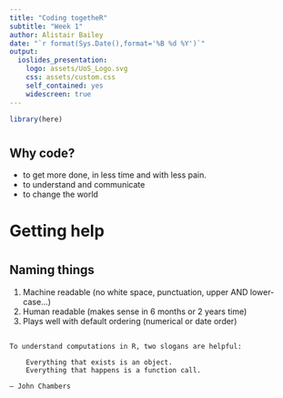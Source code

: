 ```yaml
---
title: "Coding togetheR"
subtitle: "Week 1"
author: Alistair Bailey
date: "`r format(Sys.Date(),format='%B %d %Y')`"
output: 
  ioslides_presentation: 
    logo: assets/UoS_Logo.svg
    css: assets/custom.css
    self_contained: yes
    widescreen: true
---
```


```r
library(here)
```

# {data-background=../img/dog_imposter.jpg data-background-size=60%}

# {data-background=../img/a-baa-fail-cat-among-penguins.jpg data-background-size=90%}

# {data-background=../img/lolcat-programmer.jpg data-background-size=90%}

# {data-background=../img/155.jpg data-background-size=95%}

# {data-background=../img/data_project_pipeline.png data-background-size=95%}

# {data-background=../img/practioner-programmer.png data-background-size=95%}

## Why code?

+ to get more done, in less time and with less pain.
+ to understand and communicate
+ to change the world

# {data-background=../img/dani-meme.png data-background-size=100%}

# {data-background=../img/rstudio_ide_image.png data-background-size=95%}

# {data-background=../img/rdata_turn_off.png data-background-size=85%}

# {data-background=../img/R-ecology-work_dir_structure.png data-background-size=95%}

# Getting help

# {data-background=../img/jesse_m.png data-background-size=95%}

## Naming things 

1. Machine readable (no white space, punctuation, upper AND lower-case...)
2. Human readable  (makes sense in 6 months or 2 years time)
3. Plays well with default ordering (numerical or date order)

##

    To understand computations in R, two slogans are helpful:

        Everything that exists is an object.
        Everything that happens is a function call.

    — John Chambers



# {data-background=../img/r-vectors-07-10-2018.png data-background-size=40%}

# {data-background=../img/bibi-data.png data-background-size=95%}

# {data-background=../img/indexing.png data-background-size=75%}

# {data-background=../img/r-all-vectors-07-10-2018.png data-background-size=65%}

# {data-background=../img/data_frame.png data-background-size=100%}



